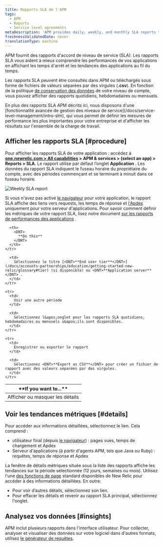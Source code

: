 ```yaml
---
title: Rapports SLA de l'APM
tags:
  - APM
  - Reports
  - Service level agreements
metaDescription: 'APM provides daily, weekly, and monthly SLA reports to view or download from the user interface.'
freshnessValidatedDate: never
translationType: machine
---
```


APM fournit des rapports d&apos;accord de niveau de service (SLA). Les rapports SLA vous aident à mieux comprendre les performances de vos applications en affichant les temps d&apos;arrêt et les tendances des applications au fil du temps.

Les rapports SLA peuvent être consultés dans APM ou téléchargés sous forme de fichiers de valeurs séparées par des virgules (<DNT>**.csv**</DNT>). En fonction de la politique [de conservation des données](/docs/subscriptions/data-retention) de votre niveau de compte, vous pouvez afficher des rapports quotidiens, hebdomadaires ou mensuels.

<Callout variant="important">
  En plus des rapports SLA APM décrits ici, nous disposons d&apos;une [fonctionnalité avancée de gestion des niveaux de service](/docs/service-level-management/intro-slm), qui vous permet de définir les mesures de performance les plus importantes pour votre entreprise et d&apos;afficher les résultats sur l&apos;ensemble de la charge de travail.
</Callout>

## Afficher les rapports SLA [#procedure]

Pour afficher les rapports SLA de votre application : accédez à <DNT>**[one.newrelic.com &gt; All capabilities](https://one.newrelic.com/all-capabilities) &gt; APM &amp; services &gt; (select an app) &gt; Reports &gt; SLA**</DNT>. Le rapport utilise par défaut l’onglet <DNT>**Application**</DNT> . Les données du rapport SLA indiquent le fuseau horaire du propriétaire du compte, avec des périodes commençant et se terminant à minuit dans ce fuseau horaire.

<img title="Weekly SLA report" alt="Weekly SLA report" src="/images/apm_screenshot-crop_weekly-sla-report.webp" />

Si vous n&apos;avez pas activé [le navigateur](/docs/new-relic-browser/page-load-timing-process) pour votre application, le rapport SLA affiche des liens vers requests, les temps de réponse et [l&apos;Apdex](/docs/site/apdex-measuring-user-satisfaction) uniquement pour votre serveur d&apos;applications. Pour savoir comment définir les métriques de votre rapport SLA, lisez notre document [sur les rapports de performances des applications](/docs/apm/reports/performance-reports) .

<table>
  <thead>
    <tr>
      <th width={200}>
        <DNT>
          **If you want to...**
        </DNT>
      </th>

      <th>
        <DNT>
          **Do this**
        </DNT>
      </th>
    </tr>
  </thead>

  <tbody>
    <tr>
      <td>
        Afficher ou masquer les détails
      </td>

      <td>
        Sélectionnez le titre [<DNT>**End user tier**</DNT>](/docs/accounts-partnerships/education/getting-started-new-relic/glossary#tier) (si disponible) ou <DNT>**Application server**</DNT> .
      </td>
    </tr>

    <tr>
      <td>
        Voir une autre période
      </td>

      <td>
        Sélectionnez l&apos;onglet pour les rapports SLA quotidiens, hebdomadaires ou mensuels s&apos;ils sont disponibles.
      </td>
    </tr>

    <tr>
      <td>
        Enregistrer ou exporter le rapport
      </td>

      <td>
        Sélectionnez <DNT>**Export as CSV**</DNT> pour créer un fichier de rapport avec des valeurs séparées par des virgules.
      </td>
    </tr>
  </tbody>
</table>

## Voir les tendances métriques [#details]

Pour accéder aux informations détaillées, sélectionnez le lien. Cela comprend :

* utilisateur final (depuis [le navigateur](/docs/browser/new-relic-browser/welcome-new-relic-browser/new-relic-browser)) : pages vues, temps de chargement et Apdex
* Serveur d&apos;applications (à partir d&apos;agents APM, tels que Java ou Ruby) : requêtes, temps de réponse et Apdex

La fenêtre de détails métriques située sous la liste des rapports affiche les tendances sur la période sélectionnée (12 jours, semaines ou mois). Utilisez l&apos;une [des fonctions de page](/docs/site/standard-dashboard-features) standard disponibles de New Relic pour accéder à des informations détaillées. En outre:

* Pour voir d’autres détails, sélectionnez son lien.
* Pour effacer les détails et revenir au rapport SLA principal, sélectionnez l&apos;onglet.

## Analysez vos données [#insights]

APM inclut plusieurs rapports dans l&apos;interface utilisateur. Pour collecter, analyser et visualiser des données sur votre logiciel dans d&apos;autres formats, utilisez [le générateur de requêtes](/docs/query-your-data/explore-query-data/query-builder/introduction-query-builder).
